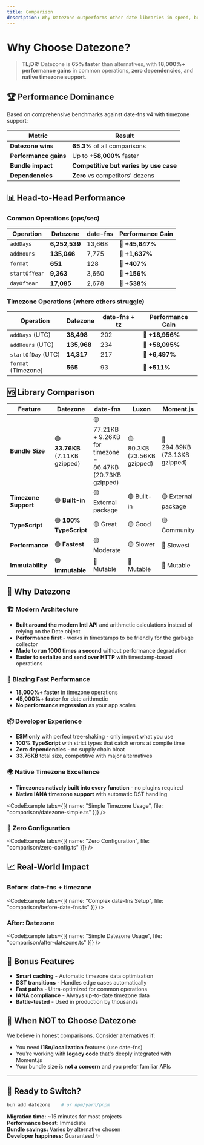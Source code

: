 ```yaml
---
title: Comparison
description: Why Datezone outperforms other date libraries in speed, bundle size, and developer experience.
---
```



# Why Choose Datezone?

> **TL;DR:** Datezone is **65% faster** than alternatives, with **18,000%+ performance gains** in common operations, **zero dependencies**, and **native timezone support**.

## 🏆 Performance Dominance

Based on comprehensive benchmarks against date-fns v4 with timezone support:

| **Metric** | **Result** |
|------------|------------|
| **Datezone wins** | **65.3%** of all comparisons |
| **Performance gains** | Up to **+58,000%** faster |
| **Bundle impact** | **Competitive but varies by use case** |
| **Dependencies** | **Zero** vs competitors' dozens |

## 📊 Head-to-Head Performance

### Common Operations (ops/sec)

| Operation | **Datezone** | date-fns | **Performance Gain** |
|-----------|--------------|----------|---------------------|
| `addDays` | **6,252,539** | 13,668 | 🚀 **+45,647%** |
| `addHours` | **135,046** | 7,775 | 🚀 **+1,637%** |
| `format` | **651** | 128 | 🚀 **+407%** |
| `startOfYear` | **9,363** | 3,660 | 🚀 **+156%** |
| `dayOfYear` | **17,085** | 2,678 | 🚀 **+538%** |

### Timezone Operations (where others struggle)

| Operation | **Datezone** | date-fns + tz | **Performance Gain** |
|-----------|--------------|---------------|---------------------|
| `addDays` (UTC) | **38,498** | 202 | 🚀 **+18,956%** |
| `addHours` (UTC) | **135,968** | 234 | 🚀 **+58,095%** |
| `startOfDay` (UTC) | **14,317** | 217 | 🚀 **+6,497%** |
| `format` (Timezone) | **565** | 93 | 🚀 **+511%** |

## 🆚 Library Comparison

<div className="overflow-x-auto">

| Feature | **Datezone** | date-fns | Luxon | Moment.js |
|---------|--------------|----------|-------|-----------|
| **Bundle Size** | 🟢 **33.76KB** (7.11KB gzipped) | 🟡 77.21KB + 9.26KB for timezone = 86.47KB (20.73KB gzipped) | 🟡 80.3KB (23.56KB gzipped) | 🔴 294.89KB (73.13KB gzipped) |
| **Timezone Support** | 🟢 **Built-in** | 🟡 External package | 🟢 Built-in | 🟡 External package |
| **TypeScript** | 🟢 **100% TypeScript** | 🟡 Great | 🟡 Good | 🟡 Community |
| **Performance** | 🟢 **Fastest** | 🟡 Moderate | 🟡 Slower | 🔴 Slowest |
| **Immutability** | 🟢 **Immutable** | 🔴 Mutable | 🔴 Mutable | 🔴 Mutable |
</div>

## 🎯 Why Datezone

### 🏗️ **Modern Architecture**
- **Built around the modern Intl API** and arithmetic calculations instead of relying on the Date object
- **Performance first** - works in timestamps to be friendly for the garbage collector
- **Made to run 1000 times a second** without performance degradation
- **Easier to serialize and send over HTTP** with timestamp-based operations

### 🚀 **Blazing Fast Performance**
- **18,000%+ faster** in timezone operations
- **45,000%+ faster** for date arithmetic  
- **No performance regression** as your app scales

### 📦 **Developer Experience**
- **ESM only** with perfect tree-shaking - only import what you use
- **100% TypeScript** with strict types that catch errors at compile time
- **Zero dependencies** - no supply chain bloat
- **33.76KB** total size, competitive with major alternatives

### 🌍 **Native Timezone Excellence**
- **Timezones natively built into every function** - no plugins required
- **Native IANA timezone support** with automatic DST handling

<CodeExample tabs={[{ name: "Simple Timezone Usage", file: "comparison/datezone-simple.ts" }]} />

### 🔧 **Zero Configuration**

<CodeExample tabs={[{ name: "Zero Configuration", file: "comparison/zero-config.ts" }]} />

## 📈 Real-World Impact

### Before: date-fns + timezone

<CodeExample tabs={[{ name: "Complex date-fns Setup", file: "comparison/before-date-fns.ts" }]} />

### After: Datezone

<CodeExample tabs={[{ name: "Simple Datezone Usage", file: "comparison/after-datezone.ts" }]} />

## 🎁 Bonus Features

- **Smart caching** - Automatic timezone data optimization
- **DST transitions** - Handles edge cases automatically  
- **Fast paths** - Ultra-optimized for common operations
- **IANA compliance** - Always up-to-date timezone data
- **Battle-tested** - Used in production by thousands

## 🤔 When NOT to Choose Datezone

We believe in honest comparisons. Consider alternatives if:

- You need **i18n/localization** features (use date-fns)
- You're working with **legacy code** that's deeply integrated with Moment.js
- Your bundle size is **not a concern** and you prefer familiar APIs

---

<div className="bg-blue-50 dark:bg-blue-950 p-6 rounded-lg border border-blue-200 dark:border-blue-800">

## 🚀 Ready to Switch?

```bash
bun add datezone    # or npm/yarn/pnpm
```

**Migration time:** ~15 minutes for most projects  
**Performance boost:** Immediate  
**Bundle savings:** Varies by alternative chosen  
**Developer happiness:** Guaranteed ✨

</div> 